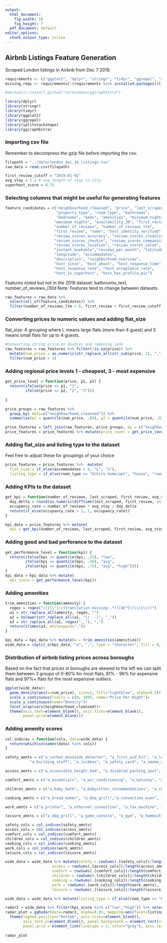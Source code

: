 ---
output:
  html_document: 
    fig_width: 10
    fig_height: 7
  pdf_document: default
editor_options: 
  chunk_output_type: inline
---
## Airbnb Listings Feature Generation
Scraped London listings in Airbnb from Dec 7 2019.

```{r}
requirements <- c("ggplot2", "dplyr", "stringr", "tidyr", "ggrepel", "splitstackshape", "devtools")
missing_reqs <- requirements[!(requirements %in% installed.packages()[,"Package"])]

#devtools::install_github("cardiomoon/ggiraphExtra")
```


```{r}
library(dplyr)
library(stringr)
library(tidyr)
library(ggplot2)
library(ggrepel)
library(splitstackshape)
library(ggiraphExtra)
```

### Importing csv file
Remember to decompress the gzip file before importing the csv.
```{r}
filepath = "../data/london_dec_19_listings.csv"
raw_data = read.csv(filepath)

first_review_cutoff = "2019-01-01"
avg_stay = 5.1 # avg length of stay in city
superhost_score = 0.75
```

### Selecting columns that might be useful for generating features
```{r}
feature_candidates = c("neighbourhood_cleansed", "price", "last_scraped",
                       "property_type", "room_type", "bathrooms",
                       "bedrooms", "beds", "amenities", "minimum_nights",
                      "maximum_nights", "availability_30", "first_review",
                      "number_of_reviews", "number_of_reviews_ltm",
                      "first_review", "name", "host_identity_verified",
                      "review_scores_accuracy", "review_scores_cleanliness",
                      "review_scores_checkin", "review_scores_communication",
                      "review_scores_location", "review_scores_value",
                      "instant_bookable","reviews_per_month", "latitude",
                      "longitude", "accommodates",
                      "description", "neighborhood_overview",
                      "host_since", "host_about", "host_response_time",
                      "host_response_rate", "host_acceptance_rate",
                      "host_is_superhost", "host_has_profile_pic")
```
Features noted but not in the 2019 dataset: bathrooms_text, number_of_reviews_l30d
Note: Features tend to change between  datasets

```{r}
raw_features = raw_data %>% 
  select(all_of(feature_candidates)) %>% 
  filter(number_of_reviews_ltm > 0, first_review < first_review_cutoff)
```

### Converting prices to numeric values and adding flat_size
flat_size: A grouping where L means large flats (more than 4 guest) and S means small flats for up to 4 guests.
```{r}
#Converting string price to doubles and removing junk
raw_features = raw_features %>% filter(!is.na(price)) %>%
  mutate(num_price = as.numeric(str_replace_all(str_sub(price, 2), ",", "")) / accommodates) %>%
  filter(num_price > 5)
```

### Adding regional price levels 1 - cheapest, 3 - most expensive
```{r}
get_price_level = function(price, p1, p2) {
  return(ifelse(price <= p1, "1",
         ifelse(price <= p2, "2", "3")))
         
}

price_groups = raw_features %>% 
  group_by(.dots=c("neighbourhood_cleansed")) %>%
  summarize(p1 = quantile(num_price, .80), p2 = quantile(num_price, .97))

price_features = left_join(raw_features, price_groups, by = c("neighbourhood_cleansed"))
price_features = price_features %>% mutate(price_level = get_price_level(num_price, p1, p2))
```

### Adding flat_size and listing type to the dataset
Feel free to adjust these for groupings of your choice
```{r}
price_features = price_features %>%  mutate(
  flat_size = if_else(accommodates > 4, "L", "S"),
  listing_type = if_else(room_type == "Entire home/apt", "house", "room"))
```

### Adding KPIs to the dataset
```{r}
get_kpi = function(number_of_reviews, last_scraped, first_review, avg_stay) {
  day_delta = round(as.numeric(difftime(last_scraped, first_review, units="days")))
  occupancy_rate = number_of_reviews * avg_stay / day_delta
  return(if_else(occupancy_rate > 1, 1, occupancy_rate))
}

kpi_data = price_features %>% mutate(
  kpi = get_kpi(number_of_reviews, last_scraped, first_review, avg_stay))
```

### Adding good and bad perforance to the dataset
```{r}
get_performance_level = function(kpi) {
  return(ifelse(kpi <= quantile(kpi, .25), "low",
         ifelse(kpi <= quantile(kpi, .50), "avg",
         ifelse(kpi <= quantile(kpi, .75), "avg", "high"))))
}
kpi_data = kpi_data %>% mutate(
  kpi_score = get_performance_level(kpi))
```

### Adding amenities
```{r}
trim_amenities = function(amenity) {
  regex = regex("([}{\"])|(translation missing:.*)|[â€™]|(\\(s\\))")
  a1 = str_replace_all(amenity, regex, "")
  a2 = tolower(str_replace_all(a1, "[/  -]", "_"))
  a3 = str_replace_all(a2, regex(",,"), ",")
  return(trimws(a3, whitespace=","))
}

kpi_data = kpi_data %>% mutate(a = trim_amenities(amenities))
wide_data = cSplit_e(kpi_data, "a", ",", type = "character", fill = 0, drop = F)
```

### Distribution of airbnb listing prices across boroughs
Based on the fact that prices in boroughs are skewed to the left we can split them between 3 groups of 0-80% for most flats, 81% - 96% for expensive flats and 97%+ flats for the most expensive outliers.
```{r}
ggplot(wide_data)+
  geom_density(aes(x=num_price), size=1, fill="lightblue", alpha=0.5)+
  scale_x_continuous(limits = c(0, 100), name="Price Per Night")+
  scale_y_continuous(name="Density")+
  facet_wrap(vars(neighbourhood_cleansed))+
  theme(axis.text=element_blank(), axis.ticks=element_blank(),
        panel.grid=element_blank())
```
### Adding amenity scores
```{r}
col_indices = function(cols, data=wide_data) {
  return(which(colnames(data) %in% cols))
}

safety_amnts = c("a_carbon_monoxide_detector", "a_first_aid_kit", "a_lock_on_bedroom_door",
           "a_building_staff", "a_lockbox", "a_safety_card", "a_smoke_detector", "a_fire_extinguisher", "a_fireplace_guards", "a_window_guards", "a_accessible_height_toilet", "a_fixed_grab_bars_for_shower", "a_step_free_shower")

access_amnts = c("a_accessible_height_bed", "a_disabled_parking_spot", "a_fixed_grab_bars_for_toilet", "a_no_stairs_or_steps_to_enter", "a_wheelchair_accessible", "a_building_staff", "a_ground_floor_access")

comfort_amnts = c("a_essentials", "a_air_conditioning", "a_balcony", "a_bidet", "a_buzzer_wireless_intercom", "a_ceiling_fan", "a_central_air_conditioning", "a_dryer", "a_heat_lamps", "a_iron", "a_jetted_tub", "a_long_term_stays_allowed", "a_memory_foam_mattress", "a_rain_shower", "a_room_darkening_shades", "a_24_hour_check_in", "a_air_purifier", "a_extra_space_around_bed", "a_heated_floors", "a_hot_tub", "a_luggage_dropoff_allowed", "a_patio_or_balcony", "a_terrace")

children_amnts = c("a_baby_bath", "a_babysitter_recommendations", "a_childrens_books_and_toys", "a_crib", "a_family_kid_friendly", "a_baby_monitor")

cooking_amnts = c("a_bread_maker", "a_bbq_grill","a_convection_oven", "a_dishwasher", "a_gas_oven", "a_kitchen", "a_mini_fridge", "a_steam_oven", "a_stove", "a_breakfast", "a_coffee_maker", "a_cooking_basics", "a_dishes_and_silverware", "a_espresso_machine", "a_full_kitchen", "a_microwave", "a_oven", "a_wine_cooler")

work_amnts = c("a_printer", "a_ethernet_connection", "a_fax_machine", "a_high_resolution_computer_monitor", "a_internet", "a_wifi")

leisure_amnts = c("a_bbq_grill", "a_game_console", "a_gym", "a_hammock", "a_indoor_fireplace", "a_pool", "a_sauna", "a_shared_pool", "a_smart_tv", "a_sound_system", "a_tennis_court", "a_amazon_echo", "a_cable_tv", "a_dvd_player", "a_exercise_equipment", "a_fire_pit", "a_garden_or_backyard", "a_hbo_go", "a_internet", "a_netflix", "a_projector_and_screen", "a_shared_gym",  "a_suitable_for_events", "a_tv", "a_wifi")

safety_cols = col_indices(safety_amnts)
access_cols = col_indices(access_amnts)
comfort_cols = col_indices(comfort_amnts)
children_cols = col_indices(children_amnts)
cooking_cols = col_indices(cooking_amnts)
work_cols = col_indices(work_amnts)
leisure_cols = col_indices(leisure_amnts)

wide_data = wide_data %>% mutate(safety = rowSums(.[safety_cols])/length(safety_amnts),
                     access = rowSums(.[access_cols])/length(access_amnts),
                     comfort = rowSums(.[comfort_cols])/length(comfort_amnts),
                     children = rowSums(.[children_cols])/length(children_amnts),
                     cooking = rowSums(.[cooking_cols])/length(cooking_amnts),
                     work = rowSums(.[work_cols])/length(work_amnts),
                     leisure = rowSums(.[leisure_cols])/length(leisure_amnts))
```


```{r}
wide_data = wide_data %>% mutate(listing_type = if_else(room_type == "Entire home/apt", "house", "room"))

radar2 = wide_data %>% filter(kpi_score %in% c("low","high")) %>% select(listing_type, kpi_score, safety, access, comfort, children, cooking, work, leisure)
radar_plot = ggRadar(data=radar2, alpha=0.05, mapping=aes(facet=listing_type, color=kpi_score), size=3)+
  theme(legend.position="bottom", axis.ticks=element_blank(),
        axis.text.y=element_blank(), panel.background = element_rect(color="black", fill="white"),
        panel.grid = element_line(linetype = 2, color="grey"), axis.text.x=element_text(face="bold", size=12))
              
radar_plot
```

